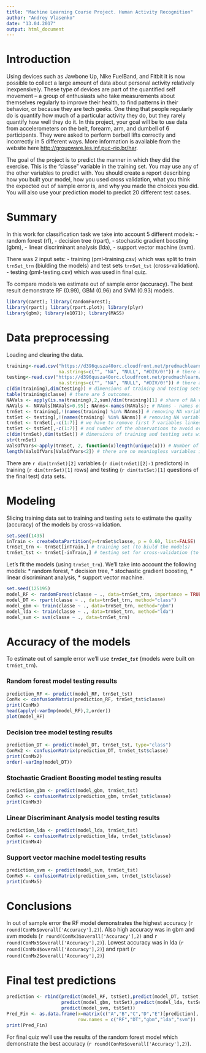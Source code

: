 ---
title: "Machine Learning Course Project. Human Activity Recognition"
author: "Andrey Vlasenko"
date: "13.04.2017"
output: html_document
---

# Introduction

Using devices such as Jawbone Up, Nike FuelBand, and Fitbit it is now possible to collect a large amount of data about personal activity relatively inexpensively. These type of devices are part of the quantified self movement – a group of enthusiasts who take measurements about themselves regularly to improve their health, to find patterns in their behavior, or because they are tech geeks. One thing that people regularly do is quantify how much of a particular activity they do, but they rarely quantify how well they do it. 
In this project, your goal will be to use data from accelerometers on the belt, forearm, arm, and dumbell of 6 participants. They were asked to perform barbell lifts correctly and incorrectly in 5 different ways. More information is available from the website here  <http://groupware.les.inf.puc-rio.br/har>.

The goal of the project is to predict the manner in which they did the exercise. This is the "classe" variable in the training set. You may use any of the other variables to predict with. You should create a report describing how you built your model, how you used cross validation, what you think the expected out of sample error is, and why you made the choices you did. You will also use your prediction model to predict 20 different test cases. 

# Summary
In this work for classification task we take into account 5 different models:
- random forest (rf), 
- decision tree (rpart), 
- stochastic gradient boosting (gbm), 
- linear discriminant analysis (lda), 
- support vector machine (svm).

There was 2 input sets: 
- training (pml-training.csv) which was split to train `trnSet_trn` (biulding the models) and test sets `trnSet_tst` (cross-validation).
- testing (pml-testing.csv) which was used in final quiz. 

To compare models we estimate out of sample error (accuracy). The best result demonstrate RF (0.99), GBM (0.96) and SVM (0.93) models.

```{r,results='hide',message=FALSE,warning=FALSE}
library(caret); library(randomForest); 
library(rpart); library(rpart.plot); library(plyr)
library(gbm); library(e1071); library(MASS)
```

# Data preprocessing
Loading and clearing the data.
```{r}
training<-read.csv("https://d396qusza40orc.cloudfront.net/predmachlearn/pml-training.csv",
                   na.strings=c("", "NA", "NULL", "#DIV/0!")) # there are NA values in the data
testing<-read.csv("https://d396qusza40orc.cloudfront.net/predmachlearn/pml-testing.csv",
                   na.strings=c("", "NA", "NULL", "#DIV/0!")) # there are NA values in the data
c(dim(training),dim(testing)) # dimensions of training and testing sets without NA vars
table(training$classe) # there are 5 outcomes.
NAVals <- apply(is.na(training),2,sum)/dim(training)[1] # share of NA values in data
NAVals <- NAVals[NAVals>0.95]; NAnms<-names(NAVals); # NAnms - names of useless variables
trnSet <- training[,!(names(training) %in% NAnms)] # removing NA variables from training
tstSet <- testing[,!(names(training) %in% NAnms)] # removing NA variables from testing
trnSet <- trnSet[,-c(1:7)] # we have to remove first 7 variables linked with time 
tstSet <- tstSet[,-c(1:7)] # and number of the observations to avoid overfitting of the model
c(dim(trnSet),dim(tstSet)) # dimensions of training and testing sets without NA vars
str(trnSet)
ValsOfVars<-apply(trnSet, 2, function(x)length(unique(x))) # Number of values for each variable
length(ValsOfVars[ValsOfVars<2]) # there are no meaningless variables in data (with only 1 value)
```
There are `r dim(trnSet)[2]` variables (`r dim(trnSet)[2]-1` predictors) in training (`r dim(trnSet)[1]` rows) and testing (`r dim(tstSet)[1]` questions of the final test) data sets.

# Modeling

Slicing training data set to training and testing sets to estimate the quality (accuracy) of the models by cross-validation.

```{r}
set.seed(1435)
inTrain <- createDataPartition(y=trnSet$classe, p = 0.60, list=FALSE)
trnSet_trn <- trnSet[inTrain,] # training set (to biuld the models)
trnSet_tst <- trnSet[-inTrain,] # testing set for cross-validation (to estimate error)
```

Let's fit the models (using `trnSet_trn`). We'll take into account the following models: 
* random forest, 
* decision tree, 
* stochastic gradient boosting, 
* linear discriminant analysis,
* support vector machine.

```{r,results='hide',message=FALSE,warning=FALSE,cache=TRUE}
set.seed(125195)
model_RF <- randomForest(classe ~ ., data=trnSet_trn, importance = TRUE)
model_DT <- rpart(classe ~ ., data=trnSet_trn, method="class")
model_gbm <- train(classe ~ ., data=trnSet_trn, method="gbm")
model_lda <- train(classe ~ ., data=trnSet_trn, method="lda")
model_svm <- svm(classe ~ ., data=trnSet_trn)
```

# Accuracy of the models
To estimate out of sample error we'll use _**`trnSet_tst`**_ (models were built on `trnSet_trn`).

### Random forest model testing results

```{r}
prediction_RF <- predict(model_RF, trnSet_tst)
ConMx <- confusionMatrix(prediction_RF, trnSet_tst$classe)
print(ConMx)
head(apply(-varImp(model_RF),2,order))
plot(model_RF)
```

### Decision tree model testing results

```{r}
prediction_DT <- predict(model_DT, trnSet_tst, type="class")
ConMx2 <- confusionMatrix(prediction_DT, trnSet_tst$classe)
print(ConMx2)
order(-varImp(model_DT))
```
### Stochastic Gradient Boosting model testing results

```{r}
prediction_gbm <- predict(model_gbm, trnSet_tst)
ConMx3 <- confusionMatrix(prediction_gbm, trnSet_tst$classe)
print(ConMx3)
```
### Linear Discriminant Analysis model testing results

```{r}
prediction_lda <- predict(model_lda, trnSet_tst)
ConMx4 <- confusionMatrix(prediction_lda, trnSet_tst$classe)
print(ConMx4)
```
### Support vector machine model testing results

```{r}
prediction_svm <- predict(model_svm, trnSet_tst)
ConMx5 <- confusionMatrix(prediction_svm, trnSet_tst$classe)
print(ConMx5)
```

# Conclusions 
In out of sample error the RF model demonstrates the highest accuracy (`r round(ConMx$overall['Accuracy'],2)`). Also high accuracy was in gbm and svm models (`r round(ConMx3$overall['Accuracy'],2)` and `r round(ConMx5$overall['Accuracy'],2)`). Lowest accuracy was in lda (`r round(ConMx4$overall['Accuracy'],2)`) and rpart (`r round(ConMx2$overall['Accuracy'],2)`)


# Final test predictions

```{r}
prediction <- rbind(predict(model_RF, tstSet),predict(model_DT, tstSet,type="class"),
                    predict(model_gbm, tstSet),predict(model_lda, tstSet),
                    predict(model_svm, tstSet))
Pred_Fin <- as.data.frame(x=matrix(c("A","B","C","D","E")[prediction], ncol = 20, nrow = 5),
                          row.names = c("RF","DT","gbm","lda","svm"))
print(Pred_Fin)
```
For final quiz we'll use the results of the random forest model which demonstrate the best accuracy (`r round(ConMx$overall['Accuracy'],2)`).
